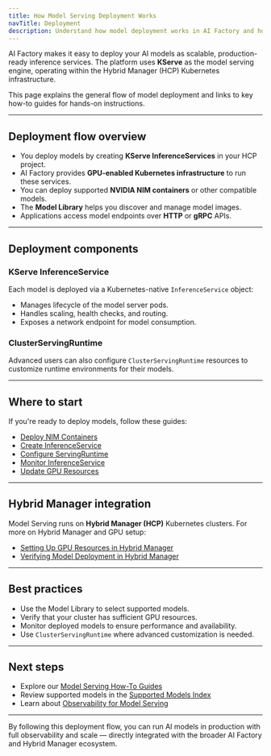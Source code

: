 ```yaml
---
title: How Model Serving Deployment Works
navTitle: Deployment
description: Understand how model deployment works in AI Factory and how to deploy your models as scalable inference services.
---
```


AI Factory makes it easy to deploy your AI models as scalable, production-ready inference services. The platform uses **KServe** as the model serving engine, operating within the Hybrid Manager (HCP) Kubernetes infrastructure.

This page explains the general flow of model deployment and links to key how-to guides for hands-on instructions.

---

## Deployment flow overview

- You deploy models by creating **KServe InferenceServices** in your HCP project.
- AI Factory provides **GPU-enabled Kubernetes infrastructure** to run these services.
- You can deploy supported **NVIDIA NIM containers** or other compatible models.
- The **Model Library** helps you discover and manage model images.
- Applications access model endpoints over **HTTP** or **gRPC** APIs.

---

## Deployment components

### KServe InferenceService

Each model is deployed via a Kubernetes-native `InferenceService` object:

- Manages lifecycle of the model server pods.
- Handles scaling, health checks, and routing.
- Exposes a network endpoint for model consumption.

### ClusterServingRuntime

Advanced users can also configure `ClusterServingRuntime` resources to customize runtime environments for their models.

---

## Where to start

If you're ready to deploy models, follow these guides:

- [Deploy NIM Containers](/edb-postgres-ai/ai-factory/learn/how-tomodel-serving/deploy-nim-container)
- [Create InferenceService](/edb-postgres-ai/ai-factory/learn/how-tomodel-serving/create-inferenceservice)
- [Configure ServingRuntime](/edb-postgres-ai/ai-factory/learn/how-tomodel-serving/configure-servingruntime)
- [Monitor InferenceService](/edb-postgres-ai/ai-factory/learn/how-tomodel-serving/monitor-inferenceservice)
- [Update GPU Resources](/edb-postgres-ai/ai-factory/learn/how-tomodel-serving/update-gpu-resources)

---

## Hybrid Manager integration

Model Serving runs on **Hybrid Manager (HCP)** Kubernetes clusters. For more on Hybrid Manager and GPU setup:

- [Setting Up GPU Resources in Hybrid Manager](/edb-postgres-ai/hybrid-manager/ai-factory/learn/how-to/model-serving/setup-gpu)
- [Verifying Model Deployment in Hybrid Manager](/edb-postgres-ai/hybrid-manager/ai-factory/learn/how-to/model-serving/verify-models)

---

## Best practices

- Use the Model Library to select supported models.
- Verify that your cluster has sufficient GPU resources.
- Monitor deployed models to ensure performance and availability.
- Use `ClusterServingRuntime` where advanced customization is needed.

---

## Next steps

- Explore our [Model Serving How-To Guides](/edb-postgres-ai/ai-factory/learn/how-tomodel-serving)
- Review supported models in the [Supported Models Index](../../../models/supported-models)
- Learn about [Observability for Model Serving](./observability)

---

By following this deployment flow, you can run AI models in production with full observability and scale — directly integrated with the broader AI Factory and Hybrid Manager ecosystem.
